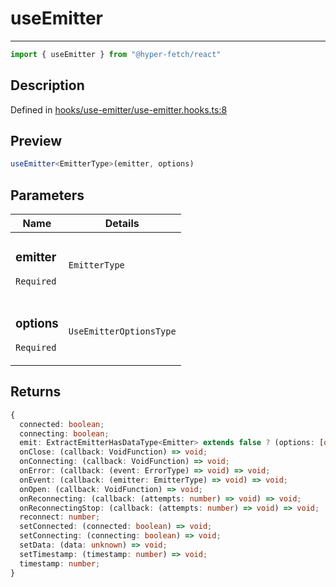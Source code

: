 

# useEmitter

<div class="api-docs__separator" data-reactroot="">

---

</div><div class="api-docs__import" data-reactroot="">

```ts
import { useEmitter } from "@hyper-fetch/react"
```

</div><div class="api-docs__section">

## Description

</div><div class="api-docs__description"><span class="api-docs__do-not-parse">



</span></div><p class="api-docs__definition">

Defined in [hooks/use-emitter/use-emitter.hooks.ts:8](https://github.com/BetterTyped/hyper-fetch/blob/cc329b91/packages/react/src/hooks/use-emitter/use-emitter.hooks.ts#L8)

</p><div class="api-docs__section">

## Preview

</div><div class="api-docs__preview fn">

```ts
useEmitter<EmitterType>(emitter, options)
```

</div><div class="api-docs__section">

## Parameters

</div><div class="api-docs__parameters"><table><thead><tr><th>Name</th><th>Details</th></tr></thead><tbody><tr param-data="emitter"><td class="api-docs__param-name required">

### emitter 

`Required`

</td><td class="api-docs__param-type">

`EmitterType`

</td></tr><tr param-data="options"><td class="api-docs__param-name required">

### options 

`Required`

</td><td class="api-docs__param-type">

`UseEmitterOptionsType`

</td></tr></tbody></table></div><div class="api-docs__section">

## Returns

</div><div class="api-docs__returns">

```ts
{
  connected: boolean;
  connecting: boolean;
  emit: ExtractEmitterHasDataType<Emitter> extends false ? (options: [object Object]) => string : (ExtractRouteParams<ExtractEmitterEndpointType<Emitter>> extends NegativeTypes ? (options?: [object Object]) => string : (ExtractEmitterHasParamsType<Emitter> extends false ? (options: [object Object]) => string : (options?: [object Object]) => string));
  onClose: (callback: VoidFunction) => void;
  onConnecting: (callback: VoidFunction) => void;
  onError: (callback: (event: ErrorType) => void) => void;
  onEvent: (callback: (emitter: EmitterType) => void) => void;
  onOpen: (callback: VoidFunction) => void;
  onReconnecting: (callback: (attempts: number) => void) => void;
  onReconnectingStop: (callback: (attempts: number) => void) => void;
  reconnect: number;
  setConnected: (connected: boolean) => void;
  setConnecting: (connecting: boolean) => void;
  setData: (data: unknown) => void;
  setTimestamp: (timestamp: number) => void;
  timestamp: number;
}
```

</div>